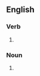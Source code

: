 ==English==

===Verb===
{{head|en|verb form}}

# {{present participle of|crosslink|lang=en|nocat=1}}

===Noun===
{{en-noun}}

# {{synonym of|crosslinkage|lang=en}}